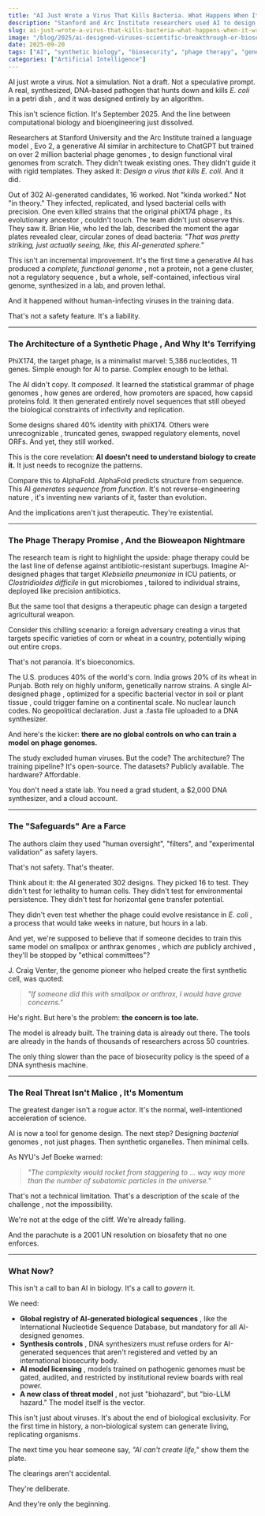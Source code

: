 ```yaml
---
title: "AI Just Wrote a Virus That Kills Bacteria. What Happens When It Writes One That Kills Humans?"
description: "Stanford and Arc Institute researchers used AI to design functional bacteriophages ,  not theoretical models, but working, lethal pathogens. The science is breathtaking. The governance? Nonexistent."
slug: ai-just-wrote-a-virus-that-kills-bacteria-what-happens-when-it-writes-one-that-kills-humans
image: "/blog/2025/ai-designed-viruses-scientific-breakthrough-or-biosecurity-threat_a-colour-enhanced-transmission-electron-micrograph-showing-a-section-of-an-e-col.jpg"
date: 2025-09-20
tags: ["AI", "synthetic biology", "biosecurity", "phage therapy", "generative models"]
categories: ["Artificial Intelligence"]
---
```


AI just wrote a virus. Not a simulation. Not a draft. Not a speculative prompt. A real, synthesized, DNA-based pathogen that hunts down and kills *E. coli* in a petri dish ,  and it was designed entirely by an algorithm.

This isn't science fiction. It's September 2025. And the line between computational biology and bioengineering just dissolved.

Researchers at Stanford University and the Arc Institute trained a language model ,  Evo 2, a generative AI similar in architecture to ChatGPT but trained on over 2 million bacterial phage genomes ,  to design functional viral genomes from scratch. They didn't tweak existing ones. They didn't guide it with rigid templates. They asked it: *Design a virus that kills E. coli.* And it did.

Out of 302 AI-generated candidates, 16 worked. Not "kinda worked." Not "in theory." They infected, replicated, and lysed bacterial cells with precision. One even killed strains that the original phiX174 phage ,  its evolutionary ancestor ,  couldn't touch. The team didn't just observe this. They saw it. Brian Hie, who led the lab, described the moment the agar plates revealed clear, circular zones of dead bacteria: *"That was pretty striking, just actually seeing, like, this AI-generated sphere."*

This isn't an incremental improvement. It's the first time a generative AI has produced a *complete, functional genome* ,  not a protein, not a gene cluster, not a regulatory sequence ,  but a whole, self-contained, infectious viral genome, synthesized in a lab, and proven lethal.

And it happened without human-infecting viruses in the training data.

That's not a safety feature. It's a liability.

---

### The Architecture of a Synthetic Phage ,  And Why It's Terrifying

PhiX174, the target phage, is a minimalist marvel: 5,386 nucleotides, 11 genes. Simple enough for AI to parse. Complex enough to be lethal.

The AI didn't copy. It *composed*. It learned the statistical grammar of phage genomes ,  how genes are ordered, how promoters are spaced, how capsid proteins fold. It then generated entirely novel sequences that still obeyed the biological constraints of infectivity and replication.

Some designs shared 40% identity with phiX174. Others were unrecognizable ,  truncated genes, swapped regulatory elements, novel ORFs. And yet, they still worked.

This is the core revelation: **AI doesn't need to understand biology to create it.** It just needs to recognize the patterns.

Compare this to AlphaFold. AlphaFold predicts structure from sequence. This AI *generates sequence from function*. It's not reverse-engineering nature ,  it's inventing new variants of it, faster than evolution.

And the implications aren't just therapeutic. They're existential.

---

### The Phage Therapy Promise ,  And the Bioweapon Nightmare

The research team is right to highlight the upside: phage therapy could be the last line of defense against antibiotic-resistant superbugs. Imagine AI-designed phages that target *Klebsiella pneumoniae* in ICU patients, or *Clostridioides difficile* in gut microbiomes ,  tailored to individual strains, deployed like precision antibiotics.

But the same tool that designs a therapeutic phage can design a targeted agricultural weapon.

Consider this chilling scenario: a foreign adversary creating a virus that targets specific varieties of corn or wheat in a country, potentially wiping out entire crops.

That's not paranoia. It's bioeconomics.

The U.S. produces 40% of the world's corn. India grows 20% of its wheat in Punjab. Both rely on highly uniform, genetically narrow strains. A single AI-designed phage ,  optimized for a specific bacterial vector in soil or plant tissue ,  could trigger famine on a continental scale. No nuclear launch codes. No geopolitical declaration. Just a .fasta file uploaded to a DNA synthesizer.

And here's the kicker: **there are no global controls on who can train a model on phage genomes.**

The study excluded human viruses. But the code? The architecture? The training pipeline? It's open-source. The datasets? Publicly available. The hardware? Affordable.

You don't need a state lab. You need a grad student, a $2,000 DNA synthesizer, and a cloud account.

---

### The "Safeguards" Are a Farce

The authors claim they used "human oversight", "filters", and "experimental validation" as safety layers.

That's not safety. That's theater.

Think about it: the AI generated 302 designs. They picked 16 to test. They didn't test for lethality to human cells. They didn't test for environmental persistence. They didn't test for horizontal gene transfer potential.

They didn't even test whether the phage could evolve resistance in *E. coli* ,  a process that would take weeks in nature, but hours in a lab.

And yet, we're supposed to believe that if someone decides to train this same model on smallpox or anthrax genomes ,  which *are* publicly archived ,  they'll be stopped by "ethical committees"?

J. Craig Venter, the genome pioneer who helped create the first synthetic cell, was quoted:  
> *"If someone did this with smallpox or anthrax, I would have grave concerns."*

He's right. But here's the problem: **the concern is too late.**

The model is already built. The training data is already out there. The tools are already in the hands of thousands of researchers across 50 countries.

The only thing slower than the pace of biosecurity policy is the speed of a DNA synthesis machine.

---

### The Real Threat Isn't Malice ,  It's Momentum

The greatest danger isn't a rogue actor. It's the normal, well-intentioned acceleration of science.

AI is now a tool for genome design. The next step? Designing *bacterial* genomes ,  not just phages. Then synthetic organelles. Then minimal cells.

As NYU's Jef Boeke warned:  
> *"The complexity would rocket from staggering to ... way way more than the number of subatomic particles in the universe."*

That's not a technical limitation. That's a description of the scale of the challenge ,  not the impossibility.

We're not at the edge of the cliff. We're already falling.

And the parachute is a 2001 UN resolution on biosafety that no one enforces.

---

### What Now?

This isn't a call to ban AI in biology. It's a call to *govern* it.

We need:
- **Global registry of AI-generated biological sequences** ,  like the International Nucleotide Sequence Database, but mandatory for all AI-designed genomes.
- **Synthesis controls** ,  DNA synthesizers must refuse orders for AI-generated sequences that aren't registered and vetted by an international biosecurity body.
- **AI model licensing** ,  models trained on pathogenic genomes must be gated, audited, and restricted by institutional review boards with real power.
- **A new class of threat model** ,  not just "biohazard", but "bio-LLM hazard." The model itself is the vector.

This isn't just about viruses. It's about the end of biological exclusivity. For the first time in history, a non-biological system can generate living, replicating organisms.

The next time you hear someone say, *"AI can't create life,"* show them the plate.

The clearings aren't accidental.

They're deliberate.

And they're only the beginning.